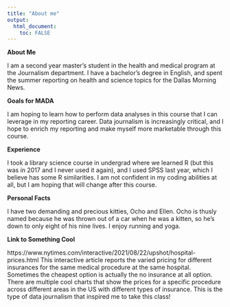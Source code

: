 ```yaml
---
title: "About me"
output: 
  html_document:
    toc: FALSE
---
```



**About Me**

I am a second year master’s student in the health and medical program at the Journalism department. I have a bachelor’s degree in English, and spent the summer reporting on health and science topics for the Dallas Morning News. 

**Goals for MADA**

I am hoping to learn how to perform data analyses in this course that I can leverage in my reporting career. Data journalism is increasingly critical, and I hope to enrich my reporting and make myself more marketable through this course. 

**Experience**

I took a library science course in undergrad where we learned R (but this was in 2017 and I never used it again), and I used SPSS last year, which I believe has some R similarities. I am not confident in my coding abilities at all, but I am hoping that will change after this course. 

**Personal Facts**

I have two demanding and precious kitties, Ocho and Ellen. Ocho is thusly named because he was thrown out of a car when he was a kitten, so he’s down to only eight of his nine lives. I enjoy running and yoga.

**Link to Something Cool**

https://www.nytimes.com/interactive/2021/08/22/upshot/hospital-prices.html
This interactive article reports the varied pricing for different insurances for the same medical procedure at the same hospital. Sometimes the cheapest option is actually the no insurance at all option. There are multiple cool charts that show the prices for a specific procedure across different areas in the US with different types of insurance. This is the type of data journalism that inspired me to take this class!

